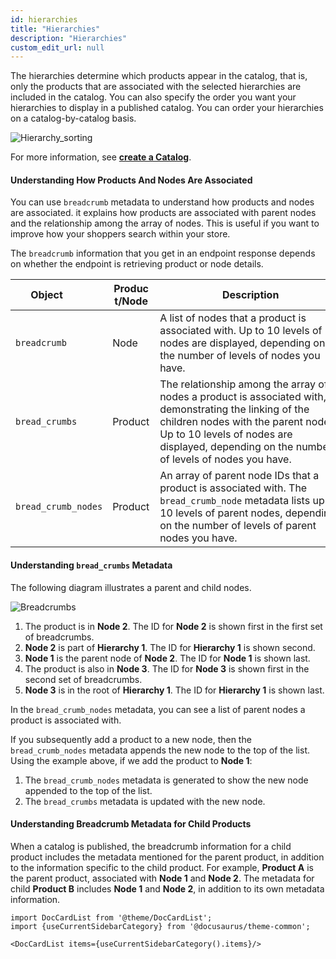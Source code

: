 ```yaml
---
id: hierarchies
title: "Hierarchies"
description: "Hierarchies"
custom_edit_url: null
---
```




The hierarchies determine which products appear in the catalog, that is, only the products that are associated with the selected hierarchies are included in the catalog. You can also specify the order you want your hierarchies to display in a published catalog. You can order your hierarchies on a catalog-by-catalog basis.

![Hierarchy_sorting](/assets/hierarchy_sorting.png)

For more information, see [**create a Catalog**](#tag/Catalogs/operation/createCatalog).

#### Understanding How Products And Nodes Are Associated

You can use `breadcrumb` metadata to understand how products and nodes are associated. it explains how products are associated with parent nodes and the relationship among the array of nodes. This is useful if you want to improve how your shoppers search within your store.

The `breadcrumb` information that you get in an endpoint response depends on whether the endpoint is retrieving product or node details.

|  <div style="width:100px">Object</div> |  <div style="width:60px">Product/Node</div> |  <div style="width:290px">Description</div> |
| --- | --- | --- |
| `breadcrumb` | Node | A list of nodes that a product is associated with. Up to 10 levels of nodes are displayed, depending on the number of levels of nodes you have. |
| `bread_crumbs` | Product | The relationship among the array of nodes a product is associated with, demonstrating the linking of the children nodes with the parent nodes. Up to 10 levels of nodes are displayed, depending on the number of levels of nodes you have. |
| `bread_crumb_nodes` | Product | An array of parent node IDs that a product is associated with. The `bread_crumb_node` metadata lists up to 10 levels of parent nodes, depending on the number of levels of parent nodes you have. |

#### Understanding `bread_crumbs` Metadata

The following diagram illustrates a parent and child nodes.

![Breadcrumbs](/assets/breadcrumbs.PNG)

1. The product is in **Node 2**. The ID for **Node 2** is shown first in the first set of breadcrumbs.
1. **Node 2** is part of **Hierarchy 1**. The ID for **Hierarchy 1** is shown second.
1. **Node 1** is the parent node of **Node 2**. The ID for **Node 1** is shown last.
1. The product is also in **Node 3**. The ID for **Node 3** is shown first in the second set of breadcrumbs.
1. **Node 3** is in the root of **Hierarchy 1**. The ID for **Hierarchy 1** is shown last.

In the `bread_crumb_nodes` metadata, you can see a list of parent nodes a product is associated with.

If you subsequently add a product to a new node, then the `bread_crumb_nodes` metadata appends the new node to the top of the list. Using the example above, if we add the product to **Node 1**:

1. The `bread_crumb_nodes` metadata is generated to show the new node appended to the top of the list.
1. The `bread_crumbs` metadata is updated with the new node.

#### Understanding Breadcrumb Metadata for Child Products

When a catalog is published, the breadcrumb information for a child product includes the metadata mentioned for the parent product, in addition to the information specific to the child product. For example, **Product A** is the parent product, associated with **Node 1** and **Node 2**. The metadata for child **Product B** includes **Node 1** and **Node 2**, in addition to its own metadata information.




```mdx-code-block
import DocCardList from '@theme/DocCardList';
import {useCurrentSidebarCategory} from '@docusaurus/theme-common';

<DocCardList items={useCurrentSidebarCategory().items}/>
```
      